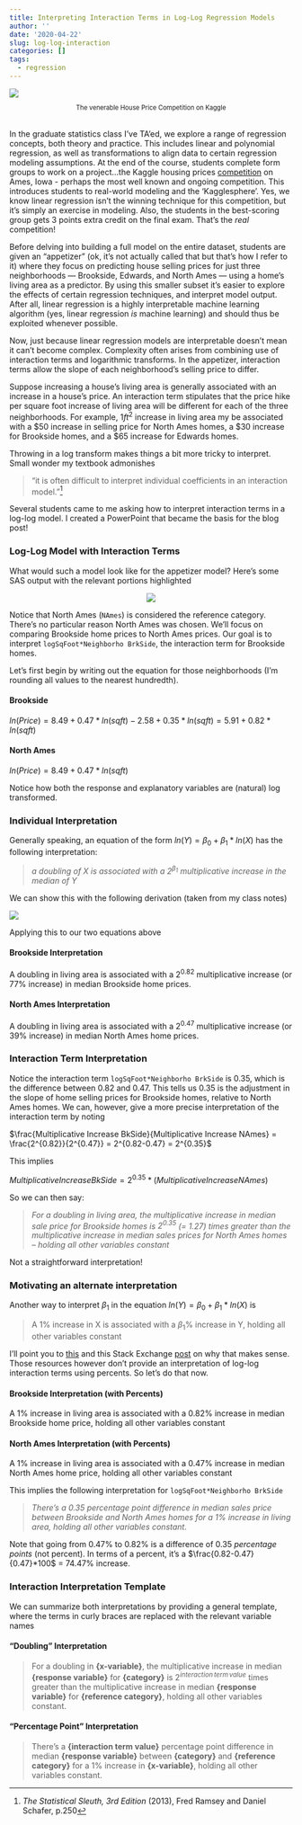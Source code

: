 ```yaml
---
title: Interpreting Interaction Terms in Log-Log Regression Models
author: ''
date: '2020-04-22'
slug: log-log-interaction
categories: []
tags:
  - regression
---
```


<style>
p.caption {
  font-size: 0.8em;
}
</style>

![](/post/2020-04-22-interpreting-interaction-terms-in-log-log-regression-models_files/ames.png)
<center>
<p class="caption">
The venerable House Price Competition on Kaggle
</p>

</center>
<br>
In the graduate statistics class I've TA'ed, we explore a range of regression concepts, both theory and practice.  This includes linear and polynomial regression, as well as transformations to align data to certain regression modeling assumptions. At the end of the course, students complete form groups to work on a project...the Kaggle housing prices [competition](https://www.kaggle.com/c/house-prices-advanced-regression-techniques) on Ames, Iowa - perhaps the most well known and ongoing competition.  This introduces students to real-world modeling and the 'Kagglesphere'.  Yes, we know linear regression isn't the winning technique for this competition, but it's simply an exercise in modeling.  Also, the students in the best-scoring group gets 3 points extra credit on the final exam.  That's the *real* competition!

Before delving into building a full model on the entire dataset, students are given an "appetizer" (ok, it's not actually called that but that's how I refer to it) where they focus on predicting house selling prices for just three neighborhoods &mdash; Brookside, Edwards, and North Ames &mdash; using a home's living area as a predictor.  By using this smaller subset it's easier to explore the effects of certain regression techniques, and interpret model output.  After all, linear regression is a highly interpretable machine learning algorithm (yes, linear regression *is* machine learning) and should thus be exploited whenever possible.

Now, just because linear regression models are interpretable doesn't mean it can't become complex. Complexity often arises from combining use of interaction terms and logarithmic transforms.  In the appetizer, interaction terms allow the slope of each neighborhood's selling price to differ.

Suppose increasing a house's living area is generally associated with an increase in a house's price. An interaction term stipulates that the price hike per square foot increase of living area will be different for each of the three neighborhoods.  For example, 1${ft^2}$ increase in living area my be associated with a \$50 increase in selling price for North Ames homes, a \$30 increase for Brookside homes, and a \$65 increase for Edwards homes. 

Throwing in a log transform makes things a bit more tricky to interpret.  Small wonder my textbook admonishes 

> "it is often difficult to interpret individual coefficients in an interaction model."^[*The Statistical Sleuth, 3rd Edition* (2013), Fred Ramsey and Daniel Schafer, p.250]

Several students came to me asking how to interpret interaction terms in a log-log model.  I created a PowerPoint that became the basis for the blog post!

### Log-Log Model with Interaction Terms

What would such a model look like for the appetizer model?  Here's some SAS output with the relevant portions highlighted 

<center>
![](/post/2020-04-22-interpreting-interaction-terms-in-log-log-regression-models_files/loglogmodel.png)
</center>

Notice that North Ames (```NAmes```) is considered the reference category.  There's no particular reason North Ames was chosen.  We'll focus on comparing Brookside home prices to North Ames prices.  Our goal is to interpret ```logSqFoot*Neighborho BrkSide```, the interaction term for Brookside homes.  

Let's first begin by writing out the equation for those neighborhoods (I'm rounding all values to the nearest hundredth).

#### Brookside 
$ln(Price) = 8.49+0.47*ln(sqft)-2.58+0.35*ln(sqft) = 5.91+0.82*ln(sqft)$

#### North Ames
$ln(Price) = 8.49+0.47*ln(sqft)$

Notice how both the response and explanatory variables are (natural) log transformed.  

### Individual Interpretation

Generally speaking, an equation of the form $ln(Y) = \beta_0 + \beta_1*ln(X)$ has the following interpretation:

> *a doubling of X is associated with a $2^{\beta_1}$ multiplicative increase in the median of Y*

We can show this with the following derivation (taken from my class notes)

![](/post/2020-04-22-interpreting-interaction-terms-in-log-log-regression-models_files/logdoub.png)

Applying this to our two equations above

#### Brookside Interpretation
A doubling in living area is associated with a $2^{0.82}$ multiplicative increase (or 77% increase) in median Brookside home prices.

#### North Ames Interpretation
A doubling in living area is associated with a $2^{0.47}$ multiplicative increase (or 39% increase) in median North Ames home prices.

### Interaction Term Interpretation

Notice the interaction term  ```logSqFoot*Neighborho BrkSide``` is 0.35, which is the difference between 0.82 and 0.47.  This tells us 0.35 is the adjustment in the slope of home selling prices for Brookside homes, relative to North Ames homes.   We can, however, give a more precise interpretation of the interaction term by noting

$\frac{Multiplicative Increase BkSide}{Multiplicative Increase NAmes} = \frac{2^{0.82}}{2^{0.47}} = 2^{0.82-0.47} = 2^{0.35}$

This implies 

$Multiplicative Increase BkSide = 2^{0.35}*(Multiplicative Increase NAmes)$

So we can then say:


> *For a doubling in living area, the multiplicative increase in median sale price for Brookside  homes is $2^{0.35}$ (= 1.27) times greater than the multiplicative increase in median sales prices for North Ames homes – holding all other variables constant*

Not a straightforward interpretation!

### Motivating an alternate interpretation

Another way to interpret $\beta_1$\ in the equation $ln(Y) = \beta_0 + \beta_1*ln(X)$ is 

> A 1% increase in X is associated with a $\beta_1$% increase in Y, holding all other variables constant

I'll point you to [this](https://kenbenoit.net/assets/courses/ME104/logmodels2.pdf) and this Stack Exchange [post](https://stats.stackexchange.com/questions/244199/why-is-it-that-natural-log-changes-are-percentage-changes-what-is-about-logs-th) on why that makes sense.  Those resources however don't provide an interpretation of log-log interaction terms using percents. So let's do that now.

#### Brookside Interpretation (with Percents)

A 1% increase in living area is associated with a 0.82% increase in median Brookside home price, holding all other variables constant

#### North Ames Interpretation (with Percents)

A 1% increase in living area is associated with a 0.47% increase in median North Ames home price, holding all other variables constant

This implies the following interpretation for ```logSqFoot*Neighborho BrkSide```

>*There’s a 0.35 percentage point difference in median sales price between Brookside and North Ames homes for a 1% increase in living area, holding all other variables constant.*

Note that going from 0.47% to 0.82% is a difference of 0.35 *percentage points* (not percent).  In terms of a percent, it’s a $\frac{0.82-0.47}{0.47}*100$ = 74.47% increase.

### Interaction Interpretation Template

We can summarize both interpretations by providing a general template, where the terms in curly braces are replaced with the relevant variable names

#### "Doubling" Interpretation

>For a doubling in **{x-variable}**, the multiplicative increase in median __{response variable}__ for __{category}__ is $2^{interaction\,term\,value}$ times greater than the multiplicative increase in median __{response variable}__ for __{reference category}__, holding all other variables constant.

#### "Percentage Point" Interpretation

>There’s a __{interaction term value}__ percentage point difference in median __{response variable}__ between __{category}__ and __{reference category}__ for a 1% increase in __{x-variable}__, holding all other variables constant.



